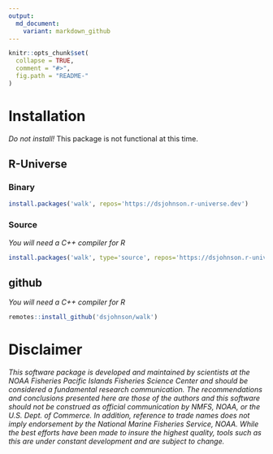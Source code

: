 ```yaml
---
output:
  md_document:
    variant: markdown_github
---
```


<!-- README.md is generated from README.Rmd. Please edit that file -->

```r
knitr::opts_chunk$set(
  collapse = TRUE,
  comment = "#>",
  fig.path = "README-"
)
```

# Installation

*Do not install!* This package is not functional at this time. 

## R-Universe

### Binary

```r
install.packages('walk', repos='https://dsjohnson.r-universe.dev')
```

### Source

*You will need a C++ compiler for R*

```r
install.packages('walk', type='source', repos='https://dsjohnson.r-universe.dev')
```

## github

*You will need a C++ compiler for R*

```r
remotes::install_github('dsjohnson/walk')
```



# Disclaimer

*This software package is developed and maintained by scientists at the NOAA Fisheries Pacific Islands Fisheries Science Center and should be considered a fundamental research communication. The recommendations and conclusions presented here are those of the authors and this software should not be construed as official communication by NMFS, NOAA, or the U.S. Dept. of Commerce. In addition, reference to trade names does not imply endorsement by the National Marine Fisheries Service, NOAA. While the best efforts have been made to insure the highest quality, tools such as this are under constant development and are subject to change.*

